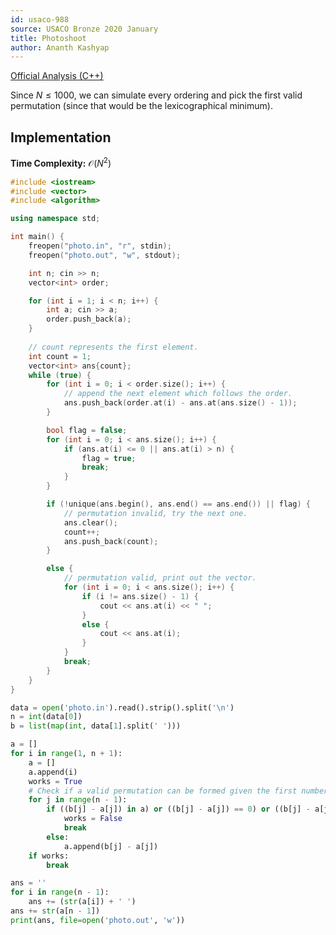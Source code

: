```yaml
---
id: usaco-988
source: USACO Bronze 2020 January
title: Photoshoot
author: Ananth Kashyap
---
```


[Official Analysis (C++)](http://www.usaco.org/current/data/sol_photo_bronze_jan20.html)

Since $N \leq 1000$, we can simulate every ordering and pick the first valid permutation (since that would be the lexicographical minimum).
## Implementation

**Time Complexity:** $\mathcal{O}(N^2)$

<LanguageSection>

<CPPSection>

```cpp 
#include <iostream>
#include <vector>
#include <algorithm>

using namespace std;

int main() {
	freopen("photo.in", "r", stdin);
	freopen("photo.out", "w", stdout);

	int n; cin >> n;
	vector<int> order;

	for (int i = 1; i < n; i++) {
		int a; cin >> a;
		order.push_back(a);
	}
	
	// count represents the first element.
	int count = 1;
	vector<int> ans{count};
	while (true) {
		for (int i = 0; i < order.size(); i++) {
			// append the next element which follows the order.
			ans.push_back(order.at(i) - ans.at(ans.size() - 1));
		}

		bool flag = false;
		for (int i = 0; i < ans.size(); i++) {
			if (ans.at(i) <= 0 || ans.at(i) > n) {
				flag = true;
				break;
			}
		}

		if (!unique(ans.begin(), ans.end() == ans.end()) || flag) {
			// permutation invalid, try the next one.
			ans.clear();
			count++;
			ans.push_back(count);
		}

		else {
			// permutation valid, print out the vector.
			for (int i = 0; i < ans.size(); i++) {
				if (i != ans.size() - 1) {
					cout << ans.at(i) << " ";
				}
				else {
					cout << ans.at(i);
				}
			}
			break;
		}
	}
}
```
</CPPSection>
<PySection>

```py
data = open('photo.in').read().strip().split('\n')
n = int(data[0])
b = list(map(int, data[1].split(' ')))

a = []
for i in range(1, n + 1):
	a = []
	a.append(i)
	works = True
	# Check if a valid permutation can be formed given the first number
	for j in range(n - 1):
		if ((b[j] - a[j]) in a) or ((b[j] - a[j]) == 0) or ((b[j] - a[j]) > n):
			works = False
			break
		else:
			a.append(b[j] - a[j])
	if works:
		break

ans = ''
for i in range(n - 1):
	ans += (str(a[i]) + ' ')
ans += str(a[n - 1])
print(ans, file=open('photo.out', 'w'))
```

</PySection>
</LanguageSection>

